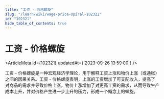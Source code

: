```yaml
---
title: "工资 - 价格螺旋"
slug: "/learn/wiki/wage-price-spiral-102321"
id: "102321"
hide_table_of_contents: true
---
```



# 工资 - 价格螺旋

<ArticleMeta id={102321} updatedAt={'2023-09-26 13:59:00'} />
<div className='border-solid border-b border-t-0 my-4 border-[var(--ifm-color-gray-300)]' />

工资 - 价格螺旋是一种宏观经济学理论，用于解释工资上涨和物价上涨（或通胀）之间的因果关系。工资 - 价格螺旋表明，上涨的工资增加了可支配收入，提高了对商品的需求并导致价格上涨。物价上涨增加了对更高工资的需求，从而导致生产成本上升，并对价格产生进一步上升的压力，形成一个概念上的螺旋。
